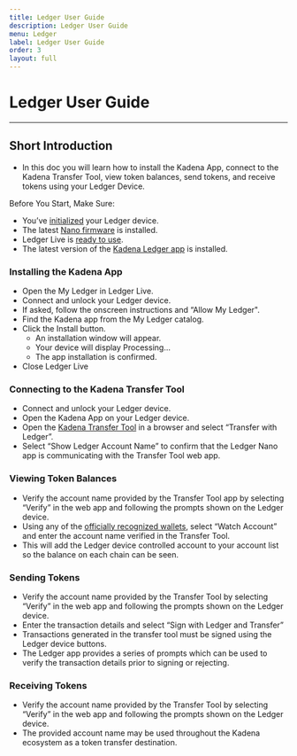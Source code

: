 ```yaml
---
title: Ledger User Guide
description: Ledger User Guide
menu: Ledger
label: Ledger User Guide
order: 3
layout: full
---
```


# Ledger User Guide

---

## Short Introduction

- In this doc you will learn how to install the Kadena App, connect to the
  Kadena Transfer Tool, view token balances, send tokens, and receive tokens
  using your Ledger Device.

Before You Start, Make Sure:

- You’ve
  [initialized](https://support.ledgerwallet.com/hc/en-us/articles/360000613793)
  your Ledger device.
- The latest
  [Nano firmware](https://support.ledgerwallet.com/hc/en-us/articles/360002731113)
  is installed.
- Ledger Live is
  [ready to use](https://support.ledger.com/hc/en-us/articles/4404389606417-Download-and-install-Ledger-Live).
- The latest version of the
  [Kadena Ledger app](https://github.com/ledgerhq/app-kadena) is installed.

### Installing the Kadena App

- Open the My Ledger in Ledger Live.
- Connect and unlock your Ledger device.
- If asked, follow the onscreen instructions and “Allow My Ledger".
- Find the Kadena app from the My Ledger catalog.
- Click the Install button.
  - An installation window will appear.
  - Your device will display Processing...
  - The app installation is confirmed.
- Close Ledger Live

### Connecting to the Kadena Transfer Tool

- Connect and unlock your Ledger device.
- Open the Kadena App on your Ledger device.
- Open the [Kadena Transfer Tool](https://transfer.chainweb.com/) in a browser
  and select “Transfer with Ledger”.
- Select “Show Ledger Account Name” to confirm that the Ledger Nano app is
  communicating with the Transfer Tool web app.

### Viewing Token Balances

- Verify the account name provided by the Transfer Tool app by selecting
  “Verify” in the web app and following the prompts shown on the Ledger device.
- Using any of the
  [officially recognized wallets](https://docs.kadena.io/basics/wallets), select
  “Watch Account” and enter the account name verified in the Transfer Tool.
- This will add the Ledger device controlled account to your account list so the
  balance on each chain can be seen.

### Sending Tokens

- Verify the account name provided by the Transfer Tool by selecting “Verify” in
  the web app and following the prompts shown on the Ledger device.
- Enter the transaction details and select “Sign with Ledger and Transfer”
- Transactions generated in the transfer tool must be signed using the Ledger
  device buttons.
- The Ledger app provides a series of prompts which can be used to verify the
  transaction details prior to signing or rejecting.

### Receiving Tokens

- Verify the account name provided by the Transfer Tool by selecting “Verify” in
  the web app and following the prompts shown on the Ledger device.
- The provided account name may be used throughout the Kadena ecosystem as a
  token transfer destination.
